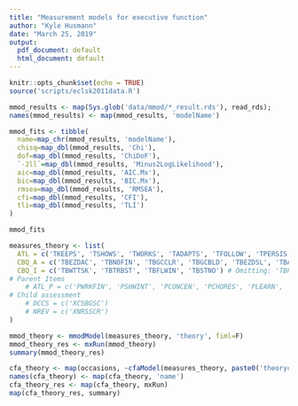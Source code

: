 ```yaml
---
title: "Measurement models for executive function"
author: "Kyle Husmann"
date: "March 25, 2019"
output:
  pdf_document: default
  html_document: default
---
```


```r
knitr::opts_chunk$set(echo = TRUE)
source('scripts/eclsk2011data.R')
```

```r
mmod_results <- map(Sys.glob('data/mmod/*_result.rds'), read_rds);
names(mmod_results) <- map(mmod_results, 'modelName')

mmod_fits <- tibble(
  name=map_chr(mmod_results, 'modelName'),
  chisq=map_dbl(mmod_results, 'Chi'),
  dof=map_dbl(mmod_results, 'ChiDoF'),
  `-2ll`=map_dbl(mmod_results, 'Minus2LogLikelihood'),
  aic=map_dbl(mmod_results, 'AIC.Mx'),
  bic=map_dbl(mmod_results, 'BIC.Mx'),
  rmsea=map_dbl(mmod_results, 'RMSEA'),
  cfi=map_dbl(mmod_results, 'CFI'),
  tli=map_dbl(mmod_results, 'TLI')
)

mmod_fits
```

```r
measures_theory <- list(
  ATL = c('TKEEPS', 'TSHOWS', 'TWORKS', 'TADAPTS', 'TFOLLOW', 'TPERSIS', 'TATTEN'),
  CBQ_A = c('TBEZDAC', 'TBNOFIN', 'TBGCCLR', 'TBGCBLD', 'TBEZDSL', 'TBABSBK'),
  CBQ_I = c('TBWTTSK', 'TBTRBST', 'TBFLWIN', 'TBSTNO') # Omitting: 'TBPLNAC', 'TBAPRRK'
# Parent Items
    # ATL_P = c('PWRKFIN', 'PSHWINT', 'PCONCEN', 'PCHORES', 'PLEARN', 'PCREATV'),
# Child assessment
    # DCCS = c('XCSBGSC')
    # NREV = c('XNRSSCR')
)
```

```r
mmod_theory <- mmodModel(measures_theory, 'theory', fiml=F)
mmod_theory_res <- mxRun(mmod_theory)
summary(mmod_theory_res)
```

```r
cfa_theory <- map(occasions, ~cfaModel(measures_theory, paste0('theorycfa', .), ., fiml=T))
names(cfa_theory) <- map(cfa_theory, 'name')
cfa_theory_res <- map(cfa_theory, mxRun)
map(cfa_theory_res, summary)
```